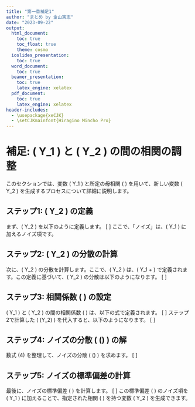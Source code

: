```yaml
---
title: "第一章補足1"
author: "まとめ by 金山篤志"
date: "2023-09-22"
output: 
  html_document:
    toc: true
    toc_float: true
    theme: cosmo
  ioslides_presentation:
    toc: true
  word_document:
    toc: true
  beamer_presentation:
    toc: true
    latex_engine: xelatex
  pdf_document:
    toc: true
    latex_engine: xelatex
header-includes:
  - \usepackage{xeCJK}
  - \setCJKmainfont{Hiragino Mincho Pro}
---
```


# 補足: \( Y_1 \) と \( Y_2 \) の間の相関の調整

このセクションでは、変数 \( Y_1 \) と所定の母相関 \( \rho \) を用いて、新しい変数 \( Y_2 \) を生成するプロセスについて詳細に説明します。

## ステップ1: \( Y_2 \) の定義
まず、\( Y_2 \) を以下のように定義します。
\[
\begin{equation}
Y_2 = Y_1 \cdot \rho + \text{{ノイズ}} \tag{1}
\end{equation}
\]
ここで、「ノイズ」は、\( Y_1 \) に加えるノイズ項です。

## ステップ2: \( Y_2 \) の分散の計算
次に、\( Y_2 \) の分散を計算します。ここで、\( Y_2 \) は、\( Y_1 \cdot \rho + \text{{ノイズ}} \) で定義されます。この定義に基づいて、\( Y_2 \) の分散は以下のようになります。
\[
\begin{equation}
\text{{Var}}(Y_2) = \rho^2 \cdot \text{{Var}}(Y_1) + \text{{Var}}(\text{{ノイズ}}) \tag{2}
\end{equation}
\]

## ステップ3: 相関係数 \( \rho \) の設定
\( Y_1 \) と \( Y_2 \) の間の相関係数 \( \rho \) は、以下の式で定義されます。
\[
\begin{equation}
\rho = \frac{\text{{Cov}}(Y_1, Y_2)}{\sqrt{\text{{Var}}(Y_1) \cdot \text{{Var}}(Y_2)}} \tag{3}
\end{equation}
\]
ステップ2で計算した \( \text{{Var}}(Y_2) \) を代入すると、以下のようになります。
\[
\begin{equation}
\rho = \frac{\text{{Cov}}(Y_1, Y_2)}{\sqrt{\text{{Var}}(Y_1) \cdot (\rho^2 \cdot \text{{Var}}(Y_1) + \text{{Var}}(\text{{ノイズ}}))}} \tag{4}
\end{equation}
\]

## ステップ4: ノイズの分散 \( \text{{Var}}(\text{{ノイズ}}) \) の解
数式 \(4\) を整理して、ノイズの分散 \( \text{{Var}}(\text{{ノイズ}}) \) を求めます。
\[
\begin{equation}
\text{{Var}}(\text{{ノイズ}}) = \text{{Var}}(Y_1) \cdot (1 - \rho^2) \tag{5}
\end{equation}
\]

## ステップ5: ノイズの標準偏差の計算
最後に、ノイズの標準偏差 \( \sigma \) を計算します。
\[
\begin{equation}
\sigma = \sqrt{\text{{Var}}(Y_1) \cdot (1 - \rho^2)} \tag{6}
\end{equation}
\]
この標準偏差 \( \sigma \) のノイズ項を \( Y_1 \cdot \rho \) に加えることで、指定された相関 \( \rho \) を持つ変数 \( Y_2 \) を生成できます。